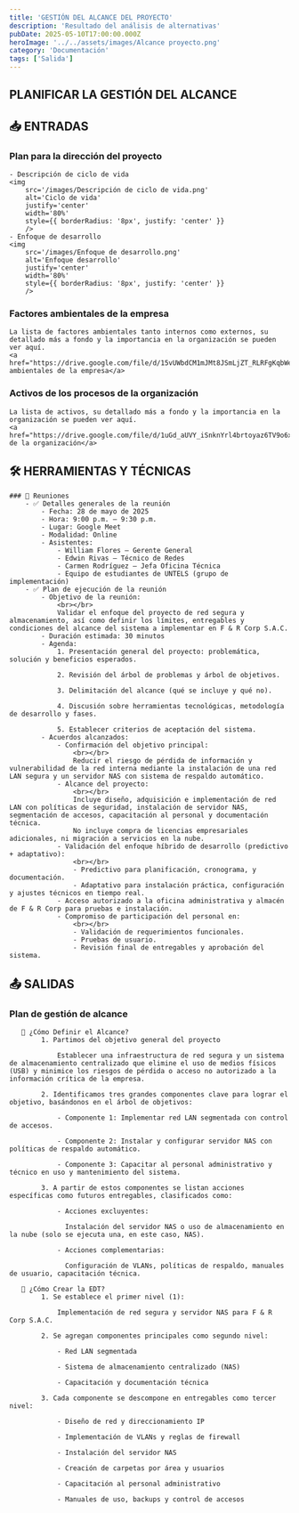 ```yaml
---
title: 'GESTIÓN DEL ALCANCE DEL PROYECTO'
description: 'Resultado del análisis de alternativas'
pubDate: 2025-05-10T17:00:00.000Z
heroImage: '../../assets/images/Alcance proyecto.png'
category: 'Documentación'
tags: ['Salida']
---
```


## PLANIFICAR LA GESTIÓN DEL ALCANCE

## 📥 ENTRADAS

### Plan para la dirección del proyecto

    - Descripción de ciclo de vida
    <img
    	src='/images/Descripción de ciclo de vida.png'
    	alt='Ciclo de vida'
    	justify='center'
    	width='80%'
    	style={{ borderRadius: '8px', justify: 'center' }}
    	/>
    - Enfoque de desarrollo
    <img
    	src='/images/Enfoque de desarrollo.png'
    	alt='Enfoque desarrollo'
    	justify='center'
    	width='80%'
    	style={{ borderRadius: '8px', justify: 'center' }}
    	/>

### Factores ambientales de la empresa

    La lista de factores ambientales tanto internos como externos, su detallado más a fondo y la importancia en la organización se pueden ver aquí.
    <a href="https://drive.google.com/file/d/15vUWbdCM1mJMt8JSmLjZT_RLRFgKqbWe/view">Factores ambientales de la empresa</a>

### Activos de los procesos de la organización

    La lista de activos, su detallado más a fondo y la importancia en la organización se pueden ver aquí.
    <a href="https://drive.google.com/file/d/1uGd_aUVY_iSnknYrl4brtoyaz6TV9o6x/view">Activos de la organización</a>

## 🛠️ HERRAMIENTAS Y TÉCNICAS

    ### 📌 Reuniones
        - ✅ Detalles generales de la reunión
            - Fecha: 28 de mayo de 2025
            - Hora: 9:00 p.m. – 9:30 p.m.
            - Lugar: Google Meet
            - Modalidad: Online
            - Asistentes:
                - William Flores – Gerente General
                - Edwin Rivas – Técnico de Redes
                - Carmen Rodríguez – Jefa Oficina Técnica
                - Equipo de estudiantes de UNTELS (grupo de implementación)
        - ✅ Plan de ejecución de la reunión
            - Objetivo de la reunión:
                <br></br>
                Validar el enfoque del proyecto de red segura y almacenamiento, así como definir los límites, entregables y condiciones del alcance del sistema a implementar en F & R Corp S.A.C.
            - Duración estimada: 30 minutos
            - Agenda:
                1. Presentación general del proyecto: problemática, solución y beneficios esperados.

                2. Revisión del árbol de problemas y árbol de objetivos.

                3. Delimitación del alcance (qué se incluye y qué no).

                4. Discusión sobre herramientas tecnológicas, metodología de desarrollo y fases.

                5. Establecer criterios de aceptación del sistema.
            - Acuerdos alcanzados:
                - Confirmación del objetivo principal:
                    <br></br>
                    Reducir el riesgo de pérdida de información y vulnerabilidad de la red interna mediante la instalación de una red LAN segura y un servidor NAS con sistema de respaldo automático.
                - Alcance del proyecto:
                    <br></br>
                    Incluye diseño, adquisición e implementación de red LAN con políticas de seguridad, instalación de servidor NAS, segmentación de accesos, capacitación al personal y documentación técnica.
                    No incluye compra de licencias empresariales adicionales, ni migración a servicios en la nube.
                - Validación del enfoque híbrido de desarrollo (predictivo + adaptativo):
                    <br></br>
                    - Predictivo para planificación, cronograma, y documentación.
                    - Adaptativo para instalación práctica, configuración y ajustes técnicos en tiempo real.
                - Acceso autorizado a la oficina administrativa y almacén de F & R Corp para pruebas e instalación.
                - Compromiso de participación del personal en:
                    <br></br>
                    - Validación de requerimientos funcionales.
                    - Pruebas de usuario.
                    - Revisión final de entregables y aprobación del sistema.

## 📤 SALIDAS

### Plan de gestión de alcance

       🔹 ¿Cómo Definir el Alcance?
            1. Partimos del objetivo general del proyecto

                Establecer una infraestructura de red segura y un sistema de almacenamiento centralizado que elimine el uso de medios físicos (USB) y minimice los riesgos de pérdida o acceso no autorizado a la información crítica de la empresa.

            2. Identificamos tres grandes componentes clave para lograr el objetivo, basándonos en el árbol de objetivos:

                - Componente 1: Implementar red LAN segmentada con control de accesos.

                - Componente 2: Instalar y configurar servidor NAS con políticas de respaldo automático.

                - Componente 3: Capacitar al personal administrativo y técnico en uso y mantenimiento del sistema.

            3. A partir de estos componentes se listan acciones específicas como futuros entregables, clasificados como:

                - Acciones excluyentes:

                  Instalación del servidor NAS o uso de almacenamiento en la nube (solo se ejecuta una, en este caso, NAS).

                - Acciones complementarias:

                  Configuración de VLANs, políticas de respaldo, manuales de usuario, capacitación técnica.

       🔹 ¿Cómo Crear la EDT?
            1. Se establece el primer nivel (1):

                Implementación de red segura y servidor NAS para F & R Corp S.A.C.

            2. Se agregan componentes principales como segundo nivel:

                - Red LAN segmentada

                - Sistema de almacenamiento centralizado (NAS)

                - Capacitación y documentación técnica

            3. Cada componente se descompone en entregables como tercer nivel:

                - Diseño de red y direccionamiento IP

                - Implementación de VLANs y reglas de firewall

                - Instalación del servidor NAS

                - Creación de carpetas por área y usuarios

                - Capacitación al personal administrativo

                - Manuales de uso, backups y control de accesos

